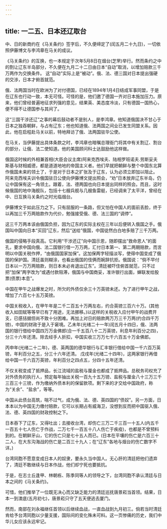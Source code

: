 ```yaml
---
---
---
```

title: 一二五、日本还辽取台
---



中、日的新商约在《马关条约》签字后，不久便缔定了(闰五月二十九日)，一切依照伊藤博文与李鸿章在马关的成议。

《马关条约》的互换，也一本规定于次年5月8日在烟台(芝罘)举行。然而条约之中的割让辽东半岛部分，不久便在九月二十二日由日本“自动”取消，以增加赔款三千万两作为交换条件。 这“自动”实际上是“被动”。俄、法、德三国对日本提出强硬的交涉，日本才俯首就范。

俄、法两国当时在欧洲为了对付德国，已经在1894年1月4日结成军事同盟，于是在辽东也行动一致，本无可怪。可怪的是，他们邀了德国一齐对日本施加压力。原来，他们曾经普遍地征求列强的意见，结果英、美态度冷淡，只有德国一国热心，便不得不让德国参与其间了。

这“三国干涉还辽”之事的幕后鼓动者不是别人，是李鸿章。他知道俄国决不甘心于日本之独吞朝鲜，与占有辽东；他也知道俄、法两国之间业已发生同盟关系。因此，他在启程赴马关以前，特地拜访了俄、法两国驻华公使。

在马关，当伊藤提出具体条款之时，李鸿章也暗嘱总理衙门将其中有关割辽、割台的部分，让俄、法二使知道。他的美国顾问科士达鼓励他这样做。

俄国这时候的外相兼首相(大臣会议主席)阿来克西埃夫、陆相罗班诺夫.劳斯妥夫斯基与财相威德，都是道道地地的帝国主义者。他们早就把朝鲜与整个中国东北算作俄国未来的领土了，于是对于日本之扩张及于辽东，认为必须立即加以阻止。 阿来克西埃夫训令俄国驻日公使向伊藤博文提出照会，“劝”日本放弃辽东半岛，仍让中国保有这一角领土。跟着，法、德两国也向日本提出同样的照会。而且，这时候俄国的地中海舰队，包括十七艘兵舰与几艘鱼雷艇，已经调来了太平洋，曾经在中、日互换马关条约之时光临烟台。

伊藤博文于如此压力之下。只有屈服的一条路，但又怕在中国人的面前丢脸，终于以再加三千万两赔款作为代价，勉强接受俄、德、法三国的“调停”。

这三千万两本该由俄国负担，因为辽东的实际主权在三年以后便转入俄国之手。俄国叫中国向日本“买回”辽东，然后“送给”俄国，中国徒然白白地多赔了三千万两。

俄国的侵略手段真高。它利用“干涉还辽”向中国示恩，随即摆出“救命恩人”的面孔，要求中国向俄、法二国银行借一万万两，汇付日本第一、第二两期赔款，而言明以中国关税作押，“由俄国国家加保”。这加保两字轻描淡写，使得中国变成了俄国的保护国。清廷虽则糊涂，也看出俄国的伎俩而婉辞抗拒。俄国说：“倘不早付日本以一万万两赔款，则日本未必肯退出辽东”。清廷被吓住俯首就范，只不过把“加保”两字改为“或遇付款阻滞，俄国与中国商妥，准许银行出面，蝉联发给股票(债票)本息”。

中国在甲午之战爆发之时，所欠的外债仅余三十万英镑未还。为了进行甲午之战，增加了六百七十五万英镑。

中国关税收入，在甲午年是二千二百五十万两左右，约合英镑三百六十万。(其他收入如田赋等等早已有了用途，无法挪移。)以这样的关税收入应付甲午的战费开支，已感拮据但尚不致十分困难。再加上对日的赔款两万万三千万两(约合四千万镑)，中国的财政于是入于窘境。乙未年(光绪二十一年)闰五月十四日，俄、法两国的银行借给中国四万万金佛郎(合一千五百八十二万英镑，利息年利百分之四)，分三十六年还清。除去经手人折扣，中国实收三万万七千六百五十万金佛郎。

丙申年(光绪二十二年)，德、英两国的德华银行与汇丰银行借给中国一千六百万英镑，年利百分之五，分三十六年还清。 戊戌年(光绪二十四年)，这两家银行再借给中国一千六百万英镑，年利百分之四点五，分四十五年还清。

不仅关税变成了抵押品，长江流域的盐税与厘金也都成了抵押品。总税务司权充了对外债务的执行人，预定每年抽出关税一百九十五万镑、盐税与厘金八十三万三千三百三十三镑，作为缴纳外债本利的保留款项。剩下来的才交给中国政府，称为“关余”、“盐余”，等等。

中国从此债台高筑，喘不过气，成为俄、法、德、英四国的“债奴”。另一方面，日本本以为中国无力缴付赔款，它可以长期占有威海卫，没想到反而把中国驱入俄、法、德、英四国的财政控制之下。

日本吞下了辽东，又得吐出；去接收台湾，却伤亡三万二千三百一十五人(内五千一百五十七人伤亡于作战，二万七千一百五十八人伤亡于疾疫)，也都是不曾预料到的。在朝鲜牙山，它的伤亡只是七十五人而已。(日本在平壤的伤亡是六百三十二人，在大东沟海战的伤亡是二百三十九人；在“辽东”各地与烟台的伤亡数字不详。)

台湾同胞不愿意变成日本人的奴隶，要永久当中国人。无心肝的清廷把他们遗弃了，清廷不敢继续与日本作战，他们却宁死也要抵抗。

于是，在志士丘逢甲、林朝栋、陈季同等人的领导之下，台湾同胞不承认清廷与日本之间的《马关条约》。

可惜，他们推举了一位既无决心而又缺乏能力的清廷巡抚唐景崧当首领。结果，日本一到澳底(五月初七)，唐景崧只守了五天便逃去厦门。

然而，南部在刘永福继任首领以后继续血战，一直血战到九月初三。倘若当时清廷肯给予台湾同胞以少量支援，国际间的变化殊未可料。这一页惨痛的历史，我们中华儿女应该永远牢记。